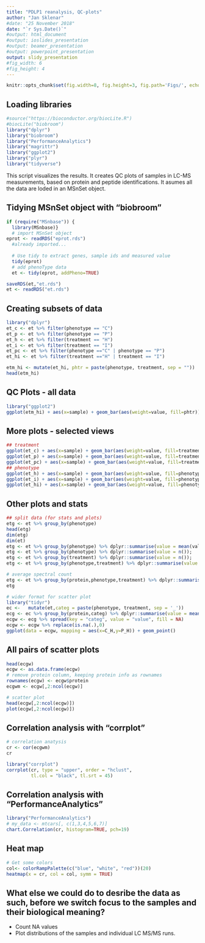 ```yaml
---
title: "PDLP1 reanalysis, QC-plots"
author: "Jan Sklenar"
#date: "25 November 2018"
date: "`r Sys.Date()`"
#output: html_document
#output: ioslides_presentation
#output: beamer_presentation
#output: powerpoint_presentation
output: slidy_presentation
#fig_width: 6 
#fig_height: 4 
---
```


```r
knitr::opts_chunk$set(fig.width=8, fig.height=3, fig.path='Figs/', echo=TRUE, warning=FALSE, message=FALSE)
```

## Loading libraries
```R
#source("https://bioconductor.org/biocLite.R")
#biocLite("biobroom")
library("dplyr")
library("biobroom")
library("PerformanceAnalytics")
library("magrittr")
library("ggplot2")
library("plyr")
library("tidyverse")
```
This script visualizes the results. It creates QC plots of samples in LC-MS measurements, based on protein and peptide identifications. It asumes all the data are loded in an MSnSet object.

## Tidying MSnSet object with "biobroom"
```R

if (require("MSnbase")) {
  library(MSnbase)}
  # import MSnSet object
eprot <- readRDS("eprot.rds")
  #already imported...
  
  # Use tidy to extract genes, sample ids and measured value
  tidy(eprot)
  # add phenoType data
  et <- tidy(eprot, addPheno=TRUE)

saveRDS(et,"et.rds")
et <- readRDS("et.rds")
```

## Creating subsets of data
```R
library("dplyr")
et_c <- et %>% filter(phenotype == "C")
et_p <- et %>% filter(phenotype == "P")
et_h <- et %>% filter(treatment == "H")
et_i <- et %>% filter(treatment == "I")
et_pc <- et %>% filter(phenotype =="C" | phenotype == "P")
et_hi <- et %>% filter(treatment =="H" | treatment == "I")

etm_hi <- mutate(et_hi, phtr = paste(phenotype, treatment, sep = ""))
head(etm_hi)
```

## QC Plots - all data
```R
library("ggplot2")
ggplot(etm_hi) + aes(x=sample) + geom_bar(aes(weight=value, fill=phtr))
```

## More plots - selected views
```R
## treatment
ggplot(et_c) + aes(x=sample) + geom_bar(aes(weight=value, fill=treatment))
ggplot(et_p) + aes(x=sample) + geom_bar(aes(weight=value, fill=treatment))
ggplot(et_pc) + aes(x=sample) + geom_bar(aes(weight=value, fill=treatment))
## phenotype
ggplot(et_h) + aes(x=sample) + geom_bar(aes(weight=value, fill=phenotype))
ggplot(et_i) + aes(x=sample) + geom_bar(aes(weight=value, fill=phenotype))
ggplot(et_hi) + aes(x=sample) + geom_bar(aes(weight=value, fill=phenotype))
```

## Other plots and stats

```R
## split data (for stats and plots)
etg <- et %>% group_by(phenotype)
head(etg)
dim(etg)
dim(et)
etg <- et %>% group_by(phenotype) %>% dplyr::summarise(value = mean(value, na.rm = TRUE));
etg <- et %>% group_by(phenotype) %>% dplyr::summarise(value = n());
etg <- et %>% group_by(treatment) %>% dplyr::summarise(value = n());
etg <- et %>% group_by(phenotype,treatment) %>% dplyr::summarise(value = n());

# average spectral count
etg <- et %>% group_by(protein,phenotype,treatment) %>% dplyr::summarise(value = mean(value, na.rm = TRUE));
etg

# wider format for scatter plot
library("tidyr")
ec <-   mutate(et,categ = paste(phenotype, treatment, sep = '_'))
ecg <- ec %>% group_by(protein,categ) %>% dplyr::summarise(value = mean(value, na.rm = TRUE))
ecgw <- ecg %>% spread(key = "categ", value = "value", fill = NA)
ecgw <- ecgw %>% replace(is.na(.),0)
ggplot(data = ecgw, mapping = aes(x=C_H,y=P_H)) + geom_point()
```

## All pairs of scatter plots
```R
head(ecgw)
ecgw <- as.data.frame(ecgw)
# remove protein column, keeping protein info as rownames
rownames(ecgw) <- ecgw$protein
ecgwm <- ecgw[,2:ncol(ecgw)]

# scatter plot
head(ecgw[,2:ncol(ecgw)])
plot(ecgw[,2:ncol(ecgw)])
```

## Correlation analysis with "corrplot"
```R
# correlation anatysis
cr <- cor(ecgwm)
cr

library("corrplot")
corrplot(cr, type = "upper", order = "hclust", 
         tl.col = "black", tl.srt = 45)
```

## Correlation analysis with "PerformanceAnalytics"
```R
library("PerformanceAnalytics")
# my_data <- mtcars[, c(1,3,4,5,6,7)]
chart.Correlation(cr, histogram=TRUE, pch=19)
```

## Heat map
```R
# Get some colors
col<- colorRampPalette(c("blue", "white", "red"))(20)
heatmap(x = cr, col = col, symm = TRUE)
```

## What else we could do to desribe the data as such, before we switch focus to the samples and their biological meaning?

- Count NA values 
- Plot distributions of the samples and individual LC MS/MS runs. 

